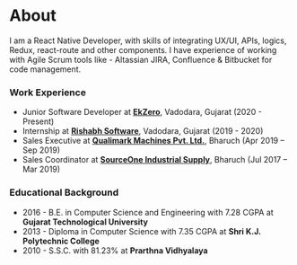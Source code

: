 # About

I am a React Native Developer, with skills of integrating UX/UI, APIs, logics, Redux, react-route and other components. I have experience of working with Agile Scrum tools like - Altassian JIRA, Confluence & Bitbucket for code management.

### Work Experience
- Junior Software Developer at **[EkZero](http://ekzero.com/)**, Vadodara, Gujarat (2020 - Present)
- Internship at **[Rishabh Software](https://www.rishabhsoft.com/)**, Vadodara, Gujarat (2019 - 2020)
- Sales Executive at **[Qualimark Machines Pvt. Ltd.](http://www.qualimark.in/)**, Bharuch (Apr 2019 – Sep 2019)
- Sales Coordinator at **[SourceOne Industrial Supply](https://maps.app.goo.gl/LGupAwAVWaz2q73u6)**, Bharuch (Jul 2017 – Mar 2019)


### Educational Background
- 2016 - B.E. in Computer Science and Engineering with 7.28 CGPA at **Gujarat Technological University**
- 2013 - Diploma in Computer Science with 7.35 CGPA at **Shri K.J. Polytechnic College**
- 2010 - S.S.C. with  81.23% at **Prarthna Vidhyalaya**